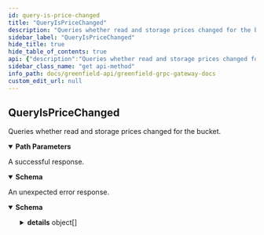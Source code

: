 ```yaml
---
id: query-is-price-changed
title: "QueryIsPriceChanged"
description: "Queries whether read and storage prices changed for the bucket."
sidebar_label: "QueryIsPriceChanged"
hide_title: true
hide_table_of_contents: true
api: {"description":"Queries whether read and storage prices changed for the bucket.","operationId":"QueryIsPriceChanged","responses":{"200":{"description":"A successful response.","content":{"*/*":{"schema":{"type":"object","properties":{"changed":{"type":"boolean"},"current_read_price":{"type":"string"},"current_primary_store_price":{"type":"string"},"current_secondary_store_price":{"type":"string"},"current_validator_tax_rate":{"type":"string"},"new_read_price":{"type":"string"},"new_primary_store_price":{"type":"string"},"new_secondary_store_price":{"type":"string"},"new_validator_tax_rate":{"type":"string"}}}}}},"default":{"description":"An unexpected error response.","content":{"*/*":{"schema":{"type":"object","properties":{"error":{"type":"string"},"code":{"type":"integer","format":"int32"},"message":{"type":"string"},"details":{"type":"array","items":{"type":"object","properties":{"type_url":{"type":"string"},"value":{"type":"string","format":"byte"}}}}}}}}}},"parameters":[{"name":"bucket_name","in":"path","required":true,"schema":{"type":"string"}}],"tags":["Storage"],"method":"get","path":"/greenfield/storage/is_price_changed/{bucket_name}","servers":[{"url":"https://gnfd-testnet-fullnode-tendermint-us.bnbchain.org"}],"info":{"title":"Greenfield - gRPC Gateway docs","description":"A REST interface for state queries","version":"1.0.0"},"postman":{"name":"QueryIsPriceChanged","description":{"content":"Queries whether read and storage prices changed for the bucket.","type":"text/plain"},"url":{"path":["greenfield","storage","is_price_changed",":bucket_name"],"host":["{{baseUrl}}"],"query":[],"variable":[{"disabled":false,"description":{"content":"(Required) ","type":"text/plain"},"type":"any","value":"","key":"bucket_name"}]},"header":[{"key":"Accept","value":"*/*"}],"method":"GET"}}
sidebar_class_name: "get api-method"
info_path: docs/greenfield-api/greenfield-grpc-gateway-docs
custom_edit_url: null
---
```



## QueryIsPriceChanged



Queries whether read and storage prices changed for the bucket.

<details style={{"marginBottom":"1rem"}} data-collapsed={false} open={true}><summary style={{}}><strong>Path Parameters</strong></summary><div><ul><ParamsItem className={"paramsItem"} param={{"name":"bucket_name","in":"path","required":true,"schema":{"type":"string"}}}></ParamsItem></ul></div></details><div><ApiTabs><TabItem label={"200"} value={"200"}><div>

A successful response.

</div><div><MimeTabs schemaType={"response"}><TabItem label={"*/*"} value={"*/*"}><SchemaTabs><TabItem label={"Schema"} value={"Schema"}><details style={{}} data-collapsed={false} open={true}><summary style={{"textAlign":"left"}}><strong>Schema</strong></summary><div style={{"textAlign":"left","marginLeft":"1rem"}}></div><ul style={{"marginLeft":"1rem"}}><SchemaItem collapsible={false} name={"changed"} required={false} schemaName={"boolean"} qualifierMessage={undefined} schema={{"type":"boolean"}}></SchemaItem><SchemaItem collapsible={false} name={"current_read_price"} required={false} schemaName={"string"} qualifierMessage={undefined} schema={{"type":"string"}}></SchemaItem><SchemaItem collapsible={false} name={"current_primary_store_price"} required={false} schemaName={"string"} qualifierMessage={undefined} schema={{"type":"string"}}></SchemaItem><SchemaItem collapsible={false} name={"current_secondary_store_price"} required={false} schemaName={"string"} qualifierMessage={undefined} schema={{"type":"string"}}></SchemaItem><SchemaItem collapsible={false} name={"current_validator_tax_rate"} required={false} schemaName={"string"} qualifierMessage={undefined} schema={{"type":"string"}}></SchemaItem><SchemaItem collapsible={false} name={"new_read_price"} required={false} schemaName={"string"} qualifierMessage={undefined} schema={{"type":"string"}}></SchemaItem><SchemaItem collapsible={false} name={"new_primary_store_price"} required={false} schemaName={"string"} qualifierMessage={undefined} schema={{"type":"string"}}></SchemaItem><SchemaItem collapsible={false} name={"new_secondary_store_price"} required={false} schemaName={"string"} qualifierMessage={undefined} schema={{"type":"string"}}></SchemaItem><SchemaItem collapsible={false} name={"new_validator_tax_rate"} required={false} schemaName={"string"} qualifierMessage={undefined} schema={{"type":"string"}}></SchemaItem></ul></details></TabItem><TabItem label={"Example (from schema)"} value={"Example (from schema)"}><ResponseSamples responseExample={"{\n  \"changed\": true,\n  \"current_read_price\": \"string\",\n  \"current_primary_store_price\": \"string\",\n  \"current_secondary_store_price\": \"string\",\n  \"current_validator_tax_rate\": \"string\",\n  \"new_read_price\": \"string\",\n  \"new_primary_store_price\": \"string\",\n  \"new_secondary_store_price\": \"string\",\n  \"new_validator_tax_rate\": \"string\"\n}"} language={"json"}></ResponseSamples></TabItem></SchemaTabs></TabItem></MimeTabs></div></TabItem><TabItem label={"default"} value={"default"}><div>

An unexpected error response.

</div><div><MimeTabs schemaType={"response"}><TabItem label={"*/*"} value={"*/*"}><SchemaTabs><TabItem label={"Schema"} value={"Schema"}><details style={{}} data-collapsed={false} open={true}><summary style={{"textAlign":"left"}}><strong>Schema</strong></summary><div style={{"textAlign":"left","marginLeft":"1rem"}}></div><ul style={{"marginLeft":"1rem"}}><SchemaItem collapsible={false} name={"error"} required={false} schemaName={"string"} qualifierMessage={undefined} schema={{"type":"string"}}></SchemaItem><SchemaItem collapsible={false} name={"code"} required={false} schemaName={"int32"} qualifierMessage={undefined} schema={{"type":"integer","format":"int32"}}></SchemaItem><SchemaItem collapsible={false} name={"message"} required={false} schemaName={"string"} qualifierMessage={undefined} schema={{"type":"string"}}></SchemaItem><SchemaItem collapsible={true} className={"schemaItem"}><details style={{}}><summary style={{}}><strong>details</strong><span style={{"opacity":"0.6"}}> object[]</span></summary><div style={{"marginLeft":"1rem"}}><li><div style={{"fontSize":"var(--ifm-code-font-size)","opacity":"0.6","marginLeft":"-.5rem","paddingBottom":".5rem"}}>Array [</div></li><SchemaItem collapsible={false} name={"type_url"} required={false} schemaName={"string"} qualifierMessage={undefined} schema={{"type":"string"}}></SchemaItem><SchemaItem collapsible={false} name={"value"} required={false} schemaName={"byte"} qualifierMessage={undefined} schema={{"type":"string","format":"byte"}}></SchemaItem><li><div style={{"fontSize":"var(--ifm-code-font-size)","opacity":"0.6","marginLeft":"-.5rem"}}>]</div></li></div></details></SchemaItem></ul></details></TabItem><TabItem label={"Example (from schema)"} value={"Example (from schema)"}><ResponseSamples responseExample={"{\n  \"error\": \"string\",\n  \"code\": 0,\n  \"message\": \"string\",\n  \"details\": [\n    {\n      \"type_url\": \"string\",\n      \"value\": \"string\"\n    }\n  ]\n}"} language={"json"}></ResponseSamples></TabItem></SchemaTabs></TabItem></MimeTabs></div></TabItem></ApiTabs></div>
      